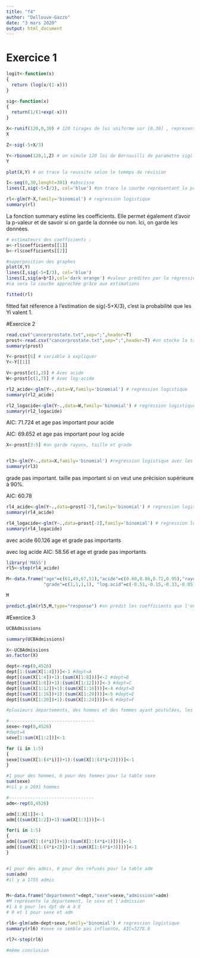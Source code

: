 ```yaml
---
title: "f4"
author: "Dellouve-Gazzo"
date: "3 mars 2020"
output: html_document
---
```



# Exercice 1

```r

logit<-function(x)
{
  return (log(x/(1-x)))
}

sig<-function(x)
{
  return(1/(1+exp(-x)))
}

```

```r

X<-runif(120,0,30) # 120 tirages de loi uniforme sur [0,30] , representant le temps de révision
X

```

```r

Z<-sig(-5+X/3)

Y<-rbinom(120,1,Z) # on simule 120 loi de Bernouilli de parametre sig(-5+X/3), représentant la réussite ou non
Y

```

```r
plot(X,Y) # on trace la reussite selon le temmps de révision

I<-seq(0,30,lenght=301) #abscisse
lines(I,sig(-5+I/3), col='blue') #on trace la courbe représentant la probabilité de réussir l'examen en fonction du nombre d'heures de révision
```

```r

rl<-glm(Y~X,family='binomial') # regression logistique
summary(rl)

```
La fonction summary estime les coefficients. Elle permet également d'avoir la p-valeur et de savoir si on garde la donnée ou non. Ici, on garde les données.

```r
# estimateurs des coefficients :
a<-rl$coefficients[[1]]
b<-rl$coefficients[[2]]

#superposition des graphes
plot(X,Y)
lines(I,sig(-5+I/3), col='blue')
lines(I,sig(a+b*I),col='dark orange') #valeur prédites par la régression
#ca sera la courbe approchée grâce aux estimations

```

```r

fitted(rl) 
```
fitted fait réference à l'estimation de sig(-5+X/3), c'est la probabilité que les Yi valent 1.

#Exercice 2


```r
read.csv("cancerprostate.txt",sep=";",header=T)
prost<-read.csv("cancerprostate.txt",sep=";",header=T) #on stocke la table
summary(prost)


```



```r

Y<-prost[6] # variable à expliquer
Y<-Y[[1]]

V<-prost[c(1,2)] # Avec acide
W<-prost[c(1,7)] # Avec log-acide

rl2_acide<-glm(Y~.,data=V,family='binomial') # regression logistique
summary(rl2_acide)

rl2_logacide<-glm(Y~.,data=W,family='binomial') # regression logistique
summary(rl2_logacide)
```

AIC: 71.724 et age pas important pour acide

AIC: 69.652 et age pas important pour log acide

```r

X<-prost[3:5] #on garde rayonx, taille et grade


rl3<-glm(Y~.,data=X,family='binomial') #regression logistique avec les variables qualitatives
summary(rl3)
```

grade pas important. taille pas important si on veut une précision supérieure à 90%.

AIC: 60.78

```r

rl4_acide<-glm(Y~.,data=prost[-7],family='binomial') # regression logistique avec acide
summary(rl4_acide)

rl4_logacide<-glm(Y~.,data=prost[-2],family='binomial') # regression logistique avec log-acide
summary(rl4_logacide)

```

avec acide 60.126  age et grade pas importants

avec log acide AIC: 58.56 et age et grade pas importants

```r

library('MASS')
rl5<-step(rl4_acide)

M<-data.frame("age"=c(61,49,67,51),"acide"=c(0.60,0.86,0.72,0.95),"rayonx"=c(1,0,1,1),"taille"=c(0,0,0,1),
              "grade"=c(1,1,1,1), "log.acid"=c(-0.51,-0.15,-0.33,-0.05))

M


```


```r

predict.glm(rl5,M,type="response") #on prédit les coefficients que l'on devrait avoir surla régression

```


#Exercice 3

```r

UCBAdmissions

summary(UCBAdmissions)

```

```r
X<-UCBAdmissions
as.factor(X)

dept<-rep(0,4526)
dept[1:(sum(X[1:4]))]<-1 #dept=A
dept[(sum(X[1:4])+1):(sum(X[1:8]))]<-2 #dept=B
dept[(sum(X[1:8])+1):(sum(X[1:12]))]<-3 #dept=C
dept[(sum(X[1:12])+1):(sum(X[1:16]))]<-4 #dept=D
dept[(sum(X[1:16])+1):(sum(X[1:20]))]<-5 #dept=E
dept[(sum(X[1:20])+1):(sum(X[1:24]))]<-6 #dept=F

#plusieurs departements, des hommes et des femmes ayant postulées, les refusés et les admis

#--------------------------------
sexe<-rep(0,4526)
#dept=A
sexe[1:sum(X[1:2])]<-1

for (i in 1:5)
{
sexe[(sum(X[1:(4*i)])+1):(sum(X[1:(4*i+2)]))]<-1
}

#1 pour des hommes, 0 pour des femmes pour la table sexe
sum(sexe)
#☺il y a 2691 hommes

#--------------------------------
adm<-rep(0,4526)

adm[1:X[1]]<-1
adm[((sum(X[1:2])+1):sum(X[1:3]))]<-1

for(i in 1:5)
{
adm[(sum(X[1:(4*i)])+1):(sum(X[1:(4*i+1)]))]<-1
adm[((sum(X[1:(4*i+2)])+1):sum(X[1:(4*i+3)]))]<-1
}


#1 pour des admis, 0 pour des réfusés pour la table adm
sum(adm)
#il y a 1755 admis



```

```r

M<-data.frame("departement"=dept,"sexe"=sexe,"admission"=adm)
#M représente le departement, le sexe et l'admission
#1 à 6 pour les dpt de A à E
# 0 et 1 pour sexe et adm

rl6<-glm(adm~dept+sexe,family='binomial') # regression logistique
summary(rl6) #sexe ne semble pas influente, AIC=5278.6


```
```r
rl7<-step(rl6)

#même conclusion
```


